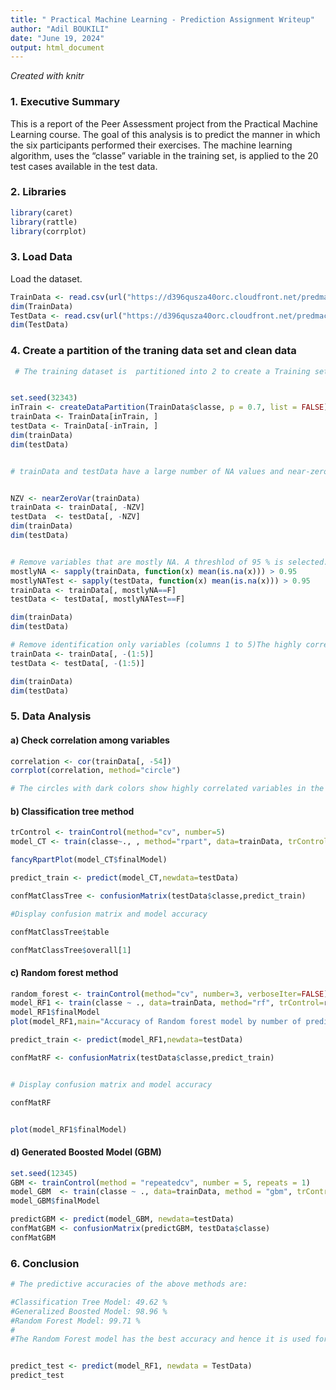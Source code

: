---
title: " Practical Machine Learning - Prediction Assignment Writeup"
author: "Adil BOUKILI"
date: "June 19, 2024"
output: html_document
---
*Created with knitr*

### 1. Executive Summary

This is a  report of the Peer Assessment project from the Practical Machine Learning course. The goal of this analysis is to predict the manner in which the six participants performed their exercises. The machine learning algorithm,  uses the "classe" variable in the training set, is applied to the 20 test cases available in the test data. 

### 2. Libraries
```{r results='hide', message=FALSE}
library(caret)
library(rattle)
library(corrplot)
```

### 3. Load Data
Load the dataset.
```{r results='hide', message=FALSE}

TrainData <- read.csv(url("https://d396qusza40orc.cloudfront.net/predmachlearn/pml-training.csv"),header=TRUE)
dim(TrainData)
TestData <- read.csv(url("https://d396qusza40orc.cloudfront.net/predmachlearn/pml-testing.csv"),header=TRUE)
dim(TestData)

```

### 4. Create a partition of the traning data set and clean data

```{r  message=FALSE}

 # The training dataset is  partitioned into 2 to create a Training set with 70% of the data for the modeling process.  A Test set is created with the remaining 30% for the validations.


set.seed(32343)
inTrain <- createDataPartition(TrainData$classe, p = 0.7, list = FALSE)
trainData <- TrainData[inTrain, ]
testData <- TrainData[-inTrain, ]
dim(trainData)
dim(testData)


# trainData and testData have a large number of NA values and near-zero-variance (NZV) variables. Remove both.


NZV <- nearZeroVar(trainData)
trainData <- trainData[, -NZV]
testData  <- testData[, -NZV]
dim(trainData)
dim(testData)


# Remove variables that are mostly NA. A threshlod of 95 % is selected.
mostlyNA <- sapply(trainData, function(x) mean(is.na(x))) > 0.95
mostlyNATest <- sapply(testData, function(x) mean(is.na(x))) > 0.95
trainData <- trainData[, mostlyNA==F]
testData <- testData[, mostlyNATest==F]

dim(trainData)
dim(testData)

# Remove identification only variables (columns 1 to 5)The highly correlated variables are shown in dark colors in the graph above. To make an even more compact analysis, a PCA (Principal Components Analysis) could be performed as a pre-processing step to the datasets. Nevertheless, as the correlations are quite few, this step will not be applied for this assignment.
trainData <- trainData[, -(1:5)]
testData <- testData[, -(1:5)]

dim(trainData)
dim(testData)

```
### 5. Data Analysis 
####  a)  Check correlation among variables

```{r results='hide', message=FALSE}

correlation <- cor(trainData[, -54])
corrplot(correlation, method="circle")

# The circles with dark colors show highly correlated variables in the graph above. Correlations do not seem to give any analysis points as they are very less.

```

#### b) Classification tree method


```{r message=FALSE}

trControl <- trainControl(method="cv", number=5)
model_CT <- train(classe~., , method="rpart", data=trainData, trControl=trControl)

fancyRpartPlot(model_CT$finalModel)

predict_train <- predict(model_CT,newdata=testData)

confMatClassTree <- confusionMatrix(testData$classe,predict_train)

#Display confusion matrix and model accuracy

confMatClassTree$table

confMatClassTree$overall[1]

```
#### c)  Random forest method

```{r message=FALSE}
random_forest <- trainControl(method="cv", number=3, verboseIter=FALSE)
model_RF1 <- train(classe ~ ., data=trainData, method="rf", trControl=random_forest)
model_RF1$finalModel
plot(model_RF1,main="Accuracy of Random forest model by number of predictors")

predict_train <- predict(model_RF1,newdata=testData)

confMatRF <- confusionMatrix(testData$classe,predict_train)


# Display confusion matrix and model accuracy

confMatRF


plot(model_RF1$finalModel)
```

#### d) Generated Boosted Model (GBM)

```{r  message=FALSE}
set.seed(12345)
GBM <- trainControl(method = "repeatedcv", number = 5, repeats = 1)
model_GBM  <- train(classe ~ ., data=trainData, method = "gbm", trControl = GBM, verbose = FALSE)
model_GBM$finalModel

predictGBM <- predict(model_GBM, newdata=testData)
confMatGBM <- confusionMatrix(predictGBM, testData$classe)
confMatGBM
```

### 6. Conclusion
```{r message=FALSE}

# The predictive accuracies of the above methods are:

#Classification Tree Model: 49.62 %
#Generalized Boosted Model: 98.96 %       
#Random Forest Model: 99.71 %
#
#The Random Forest model has the best accuracy and hence it is used for predictions on the 20 data points from the original testing dataset.


predict_test <- predict(model_RF1, newdata = TestData)
predict_test
```

